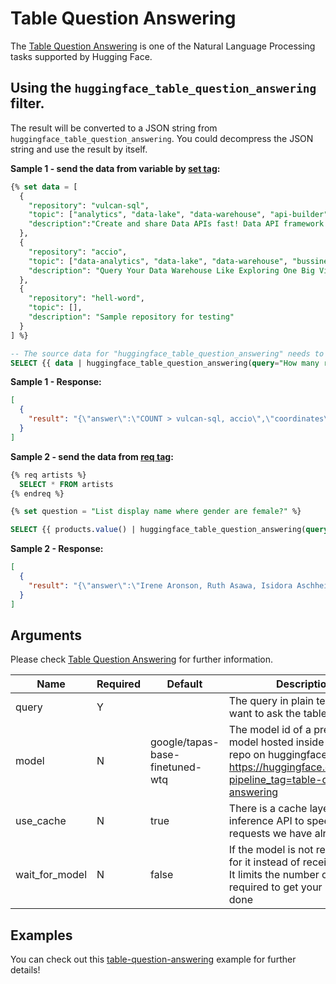 # Table Question Answering

The [Table Question Answering](https://huggingface.co/docs/api-inference/detailed_parameters#table-question-answering-task) is one of the Natural Language Processing tasks supported by Hugging Face.

## Using the `huggingface_table_question_answering` filter.

The result will be converted to a JSON string from `huggingface_table_question_answering`. You could decompress the JSON string and use the result by itself.

**Sample 1 - send the data from variable by [set tag](https://vulcansql.com/docs/develop/advance#set-variables):**

```sql
{% set data = [
  {
    "repository": "vulcan-sql",
    "topic": ["analytics", "data-lake", "data-warehouse", "api-builder"],
    "description":"Create and share Data APIs fast! Data API framework for DuckDB, ClickHouse, Snowflake, BigQuery, PostgreSQL"
  },
  {
    "repository": "accio",
    "topic": ["data-analytics", "data-lake", "data-warehouse", "bussiness-intelligence"],
    "description": "Query Your Data Warehouse Like Exploring One Big View."
  },
  {
    "repository": "hell-word",
    "topic": [],
    "description": "Sample repository for testing"
  }
] %}

-- The source data for "huggingface_table_question_answering" needs to be an array of objects.
SELECT {{ data | huggingface_table_question_answering(query="How many repositories related to data-lake topic?") }}
```

**Sample 1 - Response:**

```json
[
  {
    "result": "{\"answer\":\"COUNT > vulcan-sql, accio\",\"coordinates\":[[0,0],[1,0]],\"cells\":[\"vulcan-sql\",\"accio\"],\"aggregator\":\"COUNT\"}"
  }
]
```

**Sample 2 - send the data from [req tag](https://vulcansql.com/docs/develop/predefined-queries):**

```sql
{% req artists %}
  SELECT * FROM artists
{% endreq %}

{% set question = "List display name where gender are female?" %}

SELECT {{ products.value() | huggingface_table_question_answering(query=question, model="microsoft/tapex-base-finetuned-wtq", wait_for_model=true, use_cache=true) }}
```

**Sample 2 - Response:**

```json
[
  {
    "result": "{\"answer\":\"Irene Aronson, Ruth Asawa, Isidora Aschheim, Geneviève Asse, Dana Atchley, Aino Aalto, Berenice Abbott\",\"coordinates\":[[8,1],[16,1],[17,1],[23,1],[25,1],[29,1],[35,1]],\"cells\":[\"Irene Aronson\",\"Ruth Asawa\",\"Isidora Aschheim\",\"Geneviève Asse\",\"Dana Atchley\",\"Aino Aalto\",\"Berenice Abbott\"],\"aggregator\":\"NONE\"}"
  }
]
```

## Arguments

Please check [Table Question Answering](https://huggingface.co/docs/api-inference/detailed_parameters#table-question-answering-task) for further information.

| Name           | Required | Default                         | Description                                                                                                                                               |
| -------------- | -------- | ------------------------------- | --------------------------------------------------------------------------------------------------------------------------------------------------------- |
| query          | Y        |                                 | The query in plain text that you want to ask the table.                                                                                                   |
| model          | N        | google/tapas-base-finetuned-wtq | The model id of a pretrained model hosted inside a model repo on huggingface.co. See: https://huggingface.co/models?pipeline_tag=table-question-answering |
| use_cache      | N        | true                            | There is a cache layer on the inference API to speedup requests we have already seen                                                                      |
| wait_for_model | N        | false                           | If the model is not ready, wait for it instead of receiving 503. It limits the number of requests required to get your inference done                     |


## Examples

You can check out this [table-question-answering](https://github.com/Canner/vulcan-sql-examples/tree/main/huggingface/table-question-answering) example for further details!